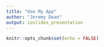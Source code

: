 ```yaml
---
title: "Use My App"
author: "Jeremy Dean"
output: ioslides_presentation
---
```


```r
knitr::opts_chunk$set(echo = FALSE)
```

## 
